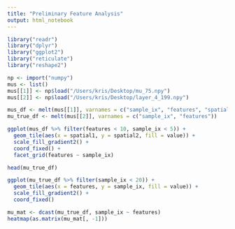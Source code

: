 ```yaml
---
title: "Preliminary Feature Analysis"
output: html_notebook
---
```


```r
library("readr")
library("dplyr")
library("ggplot2")
library("reticulate")
library("reshape2")
```

```r
np <- import("numpy")
mus <- list()
mus[[1]] <- np$load("/Users/kris/Desktop/mu_75.npy")
mus[[2]] <- np$load("/Users/kris/Desktop/layer_4_199.npy")
```

```r
mus_df <- melt(mus[[1]], varnames = c("sample_ix", "features", "spatial1", "spatial2"))
mu_true_df <- melt(mus[[2]], varnames = c("sample_ix", "features"))
```

```r
ggplot(mus_df %>% filter(features < 10, sample_ix < 5)) +
  geom_tile(aes(x = spatial1, y = spatial2, fill = value)) +
  scale_fill_gradient2() +
  coord_fixed() + 
  facet_grid(features ~ sample_ix)
```

```r
head(mu_true_df)

ggplot(mu_true_df %>% filter(sample_ix < 20)) +
  geom_tile(aes(x = features, y = sample_ix, fill = value)) +
  scale_fill_gradient2() +
  coord_fixed()

mu_mat <- dcast(mu_true_df, sample_ix ~ features)
heatmap(as.matrix(mu_mat[, -1]))
```

